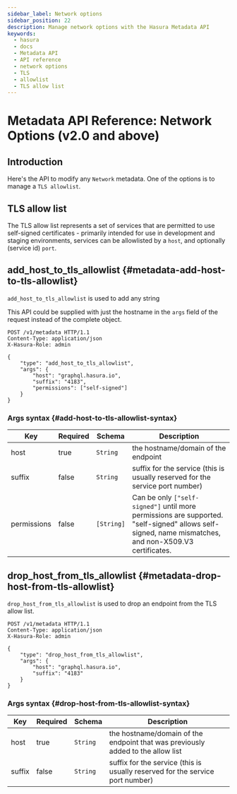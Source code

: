 ```yaml
---
sidebar_label: Network options
sidebar_position: 22
description: Manage network options with the Hasura Metadata API
keywords:
  - hasura
  - docs
  - Metadata API
  - API reference
  - network options
  - TLS
  - allowlist
  - TLS allow list
---
```


# Metadata API Reference: Network Options (v2.0 and above)

## Introduction

Here's the API to modify any `Network` metadata. One of the options is
to manage a `TLS allowlist`.

## TLS allow list

The TLS allow list represents a set of services that are permitted to use
self-signed certificates - primarily intended for use in development and
staging environments, services can be allowlisted by a `host`, and
optionally (service id) `port`.

## add_host_to_tls_allowlist {#metadata-add-host-to-tls-allowlist}

`add_host_to_tls_allowlist` is used to add any string

This API could be supplied with just the hostname in the `args` field of
the request instead of the complete object.

```http
POST /v1/metadata HTTP/1.1
Content-Type: application/json
X-Hasura-Role: admin

{
    "type": "add_host_to_tls_allowlist",
    "args": {
        "host": "graphql.hasura.io",
        "suffix": "4183",
        "permissions": ["self-signed"]
    }
}
```

### Args syntax {#add-host-to-tls-allowlist-syntax}

| Key         | Required | Schema     | Description                                                                                                                                          |
| ----------- | -------- | ---------- | ---------------------------------------------------------------------------------------------------------------------------------------------------- |
| host        | true     | `String`   | the hostname/domain of the endpoint                                                                                                                  |
| suffix      | false    | `String`   | suffix for the service (this is usually reserved for the service port number)                                                                        |
| permissions | false    | `[String]` | Can be only `["self-signed"]` until more permissions are supported. "self-signed" allows self-signed, name mismatches, and non-X509.V3 certificates. |

## drop_host_from_tls_allowlist {#metadata-drop-host-from-tls-allowlist}

`drop_host_from_tls_allowlist` is used to drop an endpoint from the TLS allow list.

```http
POST /v1/metadata HTTP/1.1
Content-Type: application/json
X-Hasura-Role: admin

{
    "type": "drop_host_from_tls_allowlist",
    "args": {
        "host": "graphql.hasura.io",
        "suffix": "4183"
    }
}
```

### Args syntax {#drop-host-from-tls-allowlist-syntax}

| Key    | Required | Schema   | Description                                                                     |
| ----   | -------- | -------- | ------------------------------------------------------------------------------- |
| host   | true     | `String` | the hostname/domain of the endpoint that was previously added to the allow list |
| suffix | false    | `String` | suffix for the service (this is usually reserved for the service port number)   |
